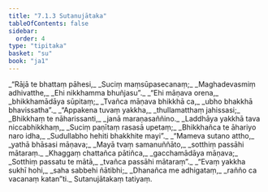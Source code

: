 ```yaml
---
title: "7.1.3 Sutanujātaka"
tableOfContents: false
sidebar:
  order: 4
type: "tipitaka"
basket: "su"
book: "ja1"
---
```



<DynamicBreadcrumb />

<Division number="15" book="ja1" bookNo="22" page="277">

<Paragraph number="1501" type="verses" book="ja1">
_“Rājā te bhattaṃ pāhesi,_  
_Suciṃ maṃsūpasecanaṃ;_  
_Maghadevasmiṃ adhivatthe,_  
_Ehi nikkhamma bhuñjasu”._  

</Paragraph>

</Division>
<Division number="16" book="ja1" bookNo="22" page="277">

<Paragraph number="1502" type="verses" book="ja1">
_“Ehi māṇava orena,_  
_bhikkhamādāya sūpitaṃ;_  
_Tvañca māṇava bhikkhā ca,_  
_ubho bhakkhā bhavissatha”._  

</Paragraph>

</Division>
<Division number="17" book="ja1" bookNo="22" page="277">

<Paragraph number="1503" type="verses" book="ja1">
_“Appakena tuvaṃ yakkha,_  
_thullamatthaṃ jahissasi;_  
_Bhikkhaṃ te nāharissanti,_  
_janā maraṇasaññino._  

</Paragraph>

</Division>
<Division number="18" book="ja1" bookNo="22" page="277">

<Paragraph number="1504" type="verses" book="ja1">
_Laddhāya yakkhā tava niccabhikkhaṃ,_  
_Suciṃ paṇītaṃ rasasā upetaṃ;_  
_Bhikkhañca te āhariyo naro idha,_  
_Sudullabho hehiti bhakkhite mayi”._  

</Paragraph>

</Division>
<Division number="19" book="ja1" bookNo="22" page="278">

<Paragraph number="1505" type="verses" book="ja1">
_“Mameva sutano attho,_  
_yathā bhāsasi māṇava;_  
_Mayā tvaṃ samanuññāto,_  
_sotthiṃ passāhi mātaraṃ._  

</Paragraph>

</Division>
<Division number="20" book="ja1" bookNo="22" page="278">

<Paragraph number="1506" type="verses" book="ja1">
_Khaggaṃ chattañca pātiñca,_  
_gacchamādāya māṇava;_  
_Sotthiṃ passatu te mātā,_  
_tvañca passāhi mātaraṃ”._  

</Paragraph>

</Division>
<Division number="21" book="ja1" bookNo="22" page="278">

<Paragraph number="1507" type="verses" book="ja1">
_“Evaṃ yakkha sukhī hohi,_  
_saha sabbehi ñātibhi;_  
_Dhanañca me adhigataṃ,_  
_rañño ca vacanaṃ katan”ti._  


</Paragraph>
</Division>

<Paragraph number="1508" type="center" book="ja1">
Sutanujātakaṃ tatiyaṃ.
</Paragraph>